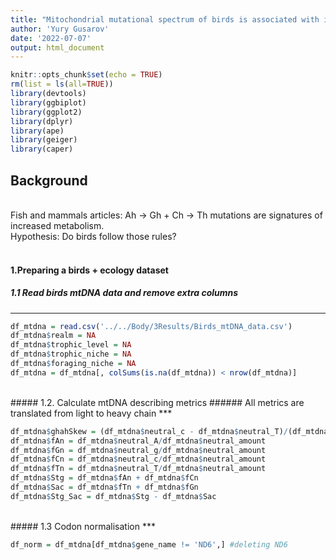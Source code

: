 ```yaml
---
title: "Mitochondrial mutational spectrum of birds is associated with increased metabolism"
author: 'Yury Gusarov'
date: '2022-07-07'
output: html_document
---
```


```r
knitr::opts_chunk$set(echo = TRUE)
rm(list = ls(all=TRUE))
library(devtools)
library(ggbiplot)
library(ggplot2)
library(dplyr)
library(ape)
library(geiger)
library(caper)
```
## Background
<br>
Fish and mammals articles: Ah -> Gh + Ch -> Th mutations are signatures of increased metabolism.
<br>
Hypothesis: Do birds follow those rules?
<br><br>

#### 1.Preparing a birds + ecology dataset
##### 1.1 Read birds mtDNA data and remove extra columns
***
```r
df_mtdna = read.csv('../../Body/3Results/Birds_mtDNA_data.csv')
df_mtdna$realm = NA
df_mtdna$trophic_level = NA
df_mtdna$trophic_niche = NA
df_mtdna$foraging_niche = NA
df_mtdna = df_mtdna[, colSums(is.na(df_mtdna)) < nrow(df_mtdna)]
```
<br>
##### 1.2. Calculate mtDNA describing metrics
###### All metrics are translated from light to heavy chain
***
```r
df_mtdna$ghahSkew = (df_mtdna$neutral_c - df_mtdna$neutral_T)/(df_mtdna$neutral_c + df_mtdna$neutral_T)
df_mtdna$fAn = df_mtdna$neutral_A/df_mtdna$neutral_amount
df_mtdna$fGn = df_mtdna$neutral_g/df_mtdna$neutral_amount
df_mtdna$fCn = df_mtdna$neutral_c/df_mtdna$neutral_amount
df_mtdna$fTn = df_mtdna$neutral_T/df_mtdna$neutral_amount
df_mtdna$Stg = df_mtdna$fAn + df_mtdna$fCn 
df_mtdna$Sac = df_mtdna$fTn + df_mtdna$fGn
df_mtdna$Stg_Sac = df_mtdna$Stg - df_mtdna$Sac
```
<br>
##### 1.3 Codon normalisation
***
```r
df_norm = df_mtdna[df_mtdna$gene_name != 'ND6',] #deleting ND6
```